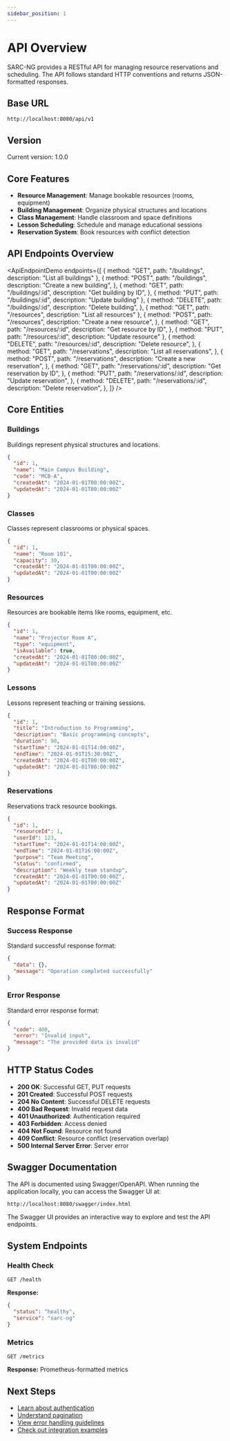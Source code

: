 ```yaml
---
sidebar_position: 1
---
```


# API Overview

SARC-NG provides a RESTful API for managing resource reservations and scheduling. The API follows standard HTTP conventions and returns JSON-formatted responses.


## Base URL

```
http://localhost:8080/api/v1
```

## Version

Current version: 1.0.0

## Core Features

- **Resource Management**: Manage bookable resources (rooms, equipment)
- **Building Management**: Organize physical structures and locations
- **Class Management**: Handle classroom and space definitions
- **Lesson Scheduling**: Schedule and manage educational sessions
- **Reservation System**: Book resources with conflict detection

## API Endpoints Overview

<ApiEndpointDemo
  endpoints={[
    { method: "GET", path: "/buildings", description: "List all buildings" },
    {
      method: "POST",
      path: "/buildings",
      description: "Create a new building",
    },
    {
      method: "GET",
      path: "/buildings/:id",
      description: "Get building by ID",
    },
    { method: "PUT", path: "/buildings/:id", description: "Update building" },
    {
      method: "DELETE",
      path: "/buildings/:id",
      description: "Delete building",
    },
    { method: "GET", path: "/resources", description: "List all resources" },
    {
      method: "POST",
      path: "/resources",
      description: "Create a new resource",
    },
    {
      method: "GET",
      path: "/resources/:id",
      description: "Get resource by ID",
    },
    { method: "PUT", path: "/resources/:id", description: "Update resource" },
    {
      method: "DELETE",
      path: "/resources/:id",
      description: "Delete resource",
    },
    {
      method: "GET",
      path: "/reservations",
      description: "List all reservations",
    },
    {
      method: "POST",
      path: "/reservations",
      description: "Create a new reservation",
    },
    {
      method: "GET",
      path: "/reservations/:id",
      description: "Get reservation by ID",
    },
    {
      method: "PUT",
      path: "/reservations/:id",
      description: "Update reservation",
    },
    {
      method: "DELETE",
      path: "/reservations/:id",
      description: "Delete reservation",
    },
  ]}
/>

## Core Entities

### Buildings

Buildings represent physical structures and locations.

```json
{
  "id": 1,
  "name": "Main Campus Building",
  "code": "MCB-A",
  "createdAt": "2024-01-01T00:00:00Z",
  "updatedAt": "2024-01-01T00:00:00Z"
}
```

### Classes

Classes represent classrooms or physical spaces.

```json
{
  "id": 1,
  "name": "Room 101",
  "capacity": 30,
  "createdAt": "2024-01-01T00:00:00Z",
  "updatedAt": "2024-01-01T00:00:00Z"
}
```

### Resources

Resources are bookable items like rooms, equipment, etc.

```json
{
  "id": 1,
  "name": "Projector Room A",
  "type": "equipment",
  "isAvailable": true,
  "createdAt": "2024-01-01T00:00:00Z",
  "updatedAt": "2024-01-01T00:00:00Z"
}
```

### Lessons

Lessons represent teaching or training sessions.

```json
{
  "id": 1,
  "title": "Introduction to Programming",
  "description": "Basic programming concepts",
  "duration": 90,
  "startTime": "2024-01-01T14:00:00Z",
  "endTime": "2024-01-01T15:30:00Z",
  "createdAt": "2024-01-01T00:00:00Z",
  "updatedAt": "2024-01-01T00:00:00Z"
}
```

### Reservations

Reservations track resource bookings.

```json
{
  "id": 1,
  "resourceId": 1,
  "userId": 123,
  "startTime": "2024-01-01T14:00:00Z",
  "endTime": "2024-01-01T16:00:00Z",
  "purpose": "Team Meeting",
  "status": "confirmed",
  "description": "Weekly team standup",
  "createdAt": "2024-01-01T00:00:00Z",
  "updatedAt": "2024-01-01T00:00:00Z"
}
```

## Response Format

### Success Response

Standard successful response format:

```json
{
  "data": {},
  "message": "Operation completed successfully"
}
```

### Error Response

Standard error response format:

```json
{
  "code": 400,
  "error": "Invalid input",
  "message": "The provided data is invalid"
}
```

## HTTP Status Codes

- **200 OK**: Successful GET, PUT requests
- **201 Created**: Successful POST requests
- **204 No Content**: Successful DELETE requests
- **400 Bad Request**: Invalid request data
- **401 Unauthorized**: Authentication required
- **403 Forbidden**: Access denied
- **404 Not Found**: Resource not found
- **409 Conflict**: Resource conflict (reservation overlap)
- **500 Internal Server Error**: Server error

## Swagger Documentation

The API is documented using Swagger/OpenAPI. When running the application locally, you can access the Swagger UI at:

```
http://localhost:8080/swagger/index.html
```

The Swagger UI provides an interactive way to explore and test the API endpoints.

## System Endpoints

### Health Check

```http
GET /health
```

**Response:**

```json
{
  "status": "healthy",
  "service": "sarc-ng"
}
```

### Metrics

```http
GET /metrics
```

**Response:** Prometheus-formatted metrics

## Next Steps

- [Learn about authentication](authentication)
- [Understand pagination](pagination)
- [View error handling guidelines](error-handling)
- [Check out integration examples](examples/javascript)
